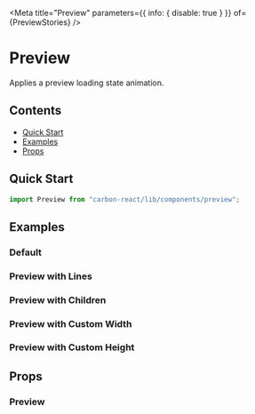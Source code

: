 

<Meta
  title="Preview"
  parameters={{ info: { disable: true } }}
  of={PreviewStories}
/>

# Preview

Applies a preview loading state animation.

## Contents

- [Quick Start](#quick-start)
- [Examples](#examples)
- [Props](#props)

## Quick Start

```javascript
import Preview from "carbon-react/lib/components/preview";
```

## Examples

### Default

<Canvas of={PreviewStories.Default} />

### Preview with Lines

<Canvas of={PreviewStories.WithLines} />

### Preview with Children

<Canvas of={PreviewStories.WithChildren} />

### Preview with Custom Width

<Canvas of={PreviewStories.WithWidth} />

### Preview with Custom Height

<Canvas of={PreviewStories.WithHeight} />

## Props

### Preview

<ArgTypes of={PreviewStories} />
